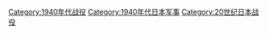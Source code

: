 [[Category:1940年代战役|Category:1940年代战役]]
[[Category:1940年代日本军事|Category:1940年代日本军事]]
[[Category:20世纪日本战役|Category:20世纪日本战役]]
